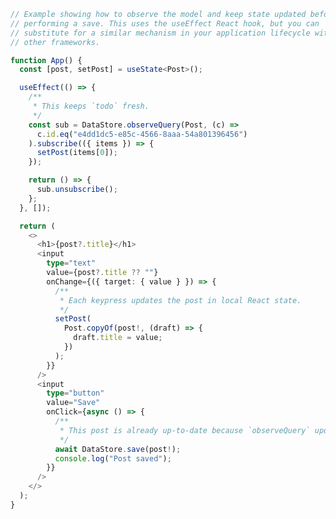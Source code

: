 ```ts
// Example showing how to observe the model and keep state updated before
// performing a save. This uses the useEffect React hook, but you can
// substitute for a similar mechanism in your application lifecycle with
// other frameworks.

function App() {
  const [post, setPost] = useState<Post>();

  useEffect(() => {
    /**
     * This keeps `todo` fresh.
     */
    const sub = DataStore.observeQuery(Post, (c) =>
      c.id.eq("e4dd1dc5-e85c-4566-8aaa-54a801396456")
    ).subscribe(({ items }) => {
      setPost(items[0]);
    });

    return () => {
      sub.unsubscribe();
    };
  }, []);

  return (
    <>
      <h1>{post?.title}</h1>
      <input
        type="text"
        value={post?.title ?? ""}
        onChange={({ target: { value } }) => {
          /**
           * Each keypress updates the post in local React state.
           */
          setPost(
            Post.copyOf(post!, (draft) => {
              draft.title = value;
            })
          );
        }}
      />
      <input
        type="button"
        value="Save"
        onClick={async () => {
          /**
           * This post is already up-to-date because `observeQuery` updated it.
           */
          await DataStore.save(post!);
          console.log("Post saved");
        }}
      />
    </>
  );
}
```
